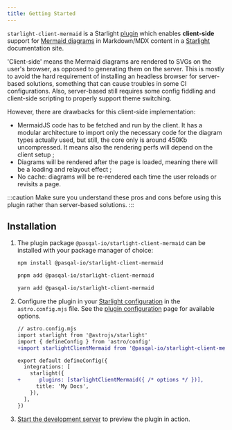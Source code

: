 ```yaml
---
title: Getting Started
---
```


`starlight-client-mermaid` is a Starlight [plugin](https://starlight.astro.build/reference/plugins/) which enables **client-side** support for [Mermaid diagrams](https://mermaid.js.org/) in Markdown/MDX content in a [Starlight](https://starlight.astro.build/getting-started) documentation site.

'Client-side' means the Mermaid diagrams are rendered to SVGs on the user's browser, as opposed to generating them on the server. This is mostly to avoid the hard requirement of installing an headless browser for server-based solutions, something that can cause troubles in some CI configurations. Also, server-based still requires some config fiddling and client-side scripting to properly support theme switching.

However, there are drawbacks for this client-side implementation:
- MermaidJS code has to be fetched and run by the client. It has a modular architecture to import only the necessary code for the diagram types actually used, but still, the core only is around 450Kb uncompressed. It means also the rendering perfs will depend on the client setup ;
- Diagrams will be rendered after the page is loaded, meaning there will be a loading and relayout effect ;
- No cache: diagrams will be re-rendered each time the user reloads or revisits a page.

:::caution
Make sure you understand these pros and cons before using this plugin rather than server-based solutions.
:::

## Installation


<Steps>

1. The plugin package `@pasqal-io/starlight-client-mermaid` can be installed with your package manager of choice:

   <Tabs syncKey="pkg">

   <TabItem label="npm">

   ```sh
   npm install @pasqal-io/starlight-client-mermaid
   ```

   </TabItem>

   <TabItem label="pnpm">

   ```sh
   pnpm add @pasqal-io/starlight-client-mermaid
   ```

   </TabItem>

   <TabItem label="Yarn">

   ```sh
   yarn add @pasqal-io/starlight-client-mermaid
   ```

   </TabItem>

   </Tabs>

2. Configure the plugin in your [Starlight configuration](https://starlight.astro.build/reference/configuration/#plugins) in the `astro.config.mjs` file. See the [plugin configuration](./configuration) page for available options.

   ```diff lang="js"
   // astro.config.mjs
   import starlight from '@astrojs/starlight'
   import { defineConfig } from 'astro/config'
   +import starlightClientMermaid from '@pasqal-io/starlight-client-mermaid'

   export default defineConfig({
     integrations: [
       starlight({
   +      plugins: [starlightClientMermaid({ /* options */ })],
         title: 'My Docs',
       }),
     ],
   })
   ```

3. [Start the development server](https://starlight.astro.build/getting-started/#start-the-development-server) to preview the plugin in action.

</Steps>

